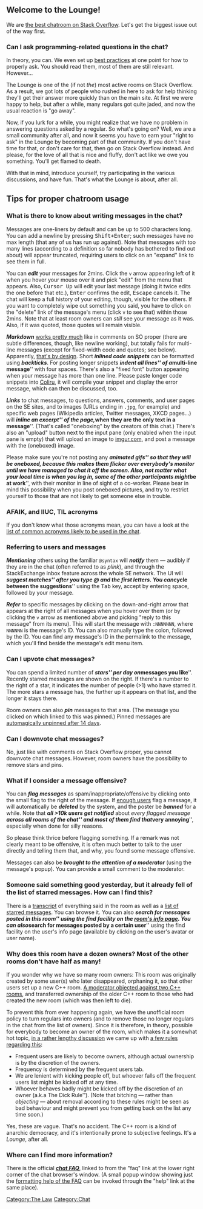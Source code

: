 {{Issue|WIKI-1}}
== Welcome to the Lounge! ==

We are [http://chat.stackoverflow.com/transcript/10?m=8225803#8225803 the best chatroom on Stack Overflow]. Let's get the biggest issue out of the way first.

=== Can I ask programming-related questions in the chat? ===

In theory, you can. We even set up [[Asking questions|best practices]] at one point for how to properly ask. You should read them, most of them are still relevant. However...

The Lounge is one of the (if not ''the'') most active rooms on Stack Overflow. As a result, we got lots of people who rushed in here to ask for help thinking they'll get their answer more quickly than on the main site. At first we were happy to help, but after a while, many regulars got quite jaded, and now the usual reaction is "go away".

Now, if you lurk for a while, you might realize that we have no problem in answering questions asked by a regular. So what's going on? Well, we are a small community after all, and now it seems you have to earn your "right to ask" in the Lounge by becoming part of that community. If you don't have time for that, or don't care for that, then go on Stack Overflow instead. And please, for the love of all that is nice and fluffy, don't act like we owe you something. You'll get flamed to death.

With that in mind, introduce yourself, try participating in the various discussions, and have fun. That's what the Lounge is about, after all.

== Tips for proper chatroom usage ==

=== What is there to know about writing messages in the chat? ===

Messages are one-liners by default and can be up to 500 characters long. You can add a newline by pressing <kbd>Shift+Enter</kbd>; such messages have no max length (that any of us has run up against). Note that messages with too many lines (according to a definition so far nobody has bothered to find out about) will appear truncated, requiring users to click on an "expand" link to see them in full.

You can '''''edit''''' your messages for 2mins. Click the <code>v</code> arrow appearing left of it when you hover your mouse over it and pick "edit" from the menu that appears. Also, <kbd>Cursor Up</kbd> will edit your last message (doing it twice edits the one before that etc.), <kbd>Enter</kbd> confirms the edit, <kbd>Escape</kbd> cancels it. The chat will keep a full history of your editing, though, visible for the others. If you want to completely wipe out something you said, you have to click on the "delete" link of the message's menu (click <code>v</code> to see that) within those 2mins. Note that at least room owners can ''still'' see your message as it was. Also, if it was quoted, those quotes will remain visible.

'''''Markdown''''' [http://chat.stackoverflow.com/faq#formatting works pretty much] like in comments on SO proper (there are subtle differences, though, like newline working), but totally fails for multi-line messages (except for fixed-width code and quotes; see below). Apparently, [http://meta.stackoverflow.com/questions/70141/70142#70142 that's by design]. Short '''''inlined code snippets''''' can be formatted using '''''backticks'''''. For posting longer snippets '''''indent all lines''''' of a '''''multi-line message''''' with four spaces. There's also a "fixed font" button appearing when your message has more than one line. Please paste longer code snippets into [http://coliru.stacked-crooked.com/ Coliru], it will compile your snippet and display the error message, which can then be discussed, too.

'''''Links''''' to chat messages, to questions, answers, comments, and user pages on the SE sites, and to images (URLs ending in <code>.jpg</code>, for example) and specific web pages (Wikipedia articles, Twitter messages, XKCD pages...) will '''''inline an excerpt''''' of the page, '''''when they are the only text in a message'''''. (That's called "oneboxing" by the creators of this chat.) There's also an "upload" button next to the input pane (only enabled when the input pane is empty) that will upload an image to [http://imgur.com imgur.com], and post a message with the (oneboxed) image.

Please make sure you're not posting any '''''animated gifs''''' so that they will be oneboxed, because this makes them flicker over everybody's monitor until we have managed to chat it off the screen. Also, not matter what your local time is when you log in, some of the other participants might '''''be at work''''', with their monitor in line of sight of a co-worker. Please bear in mind this possibility when you post oneboxed pictures, and try to restrict yourself to those that are not likely to get someone else in trouble.

=== AFAIK, and IIUC, TIL acronyms ===

If you don't know what those acronyms mean, you can have a look at the [[Commonly used acronyms|list of common acronyms likely to be used in the chat]].

=== Referring to users and messages ===

'''''Mentioning''''' others using the familiar <code>@syntax</code> will '''''notify''''' them — audibly if they are in the chat (often referred to as ''plink''), and through the StackExchange inbox feature across the whole SE network. The UI will '''''suggest matches''''' after you type @ and the first letters. You can '''''cycle between the suggestions''''' using the <kbd>Tab</kbd> key, accept by entering space, followed by your message.

'''''Refer''''' to specific messages by clicking on the down-and-right arrow that appears at the right of all messages when you hover over them (or by clicking the <code>v</code> arrow as mentioned above and picking "reply to this message" from its menu). This will start the message with <code>:NNNNNNN</code>, where <code>NNNNNN</code> is the message's ID. You can also manually type the colon, followed by the ID. You can find any message's ID in the permalink to the message, which you'll find beside the message's edit menu item.

=== Can I upvote chat messages? ===

You can spend a limited number of '''''stars''''' per day on '''''messages you like'''''. Recently starred messages are shown on the right. If there's a number to the right of a star, it indicates the number of people (>1) who have starred it. The more stars a message has, the further up it appears on that list, and the longer it stays there.

Room owners can also '''''pin''''' messages to that area. (The message you clicked on which linked to this was pinned.) Pinned messages are [http://meta.stackoverflow.com/questions/76929/76949#76949 automagically unpinned after 14 days].

=== Can I downvote chat messages? ===

No, just like with comments on Stack Overflow proper, you cannot downvote chat messages. However, room owners have the possibility to remove stars and pins.

=== What if I consider a message offensive? ===

You can '''''flag messages''''' as spam/inappropriate/offensive by clicking onto the small flag to the right of the message. If [http://meta.stackoverflow.com/questions/100414/100439#100439 enough users] flag a message, it will automatically be '''''deleted''''' by the system, and the poster be '''''banned''''' for a while. Note that '''''all >10k users get notified''''' about ''every flagged message'' '''''across all rooms of the chat''''' and most of them find that '''''very annoying''''', especially when done for silly reasons.

So please think thrice before flagging something. If a remark was not clearly meant to be offensive, it is often much better to talk to the user directly and telling them that, and why, you found some message offensive.

Messages can also be '''''brought to the attention of a moderator''''' (using the message's popup). You can provide a small comment to the moderator.

=== Someone said something good yesterday, but it already fell of the list of starred messages. How can I find this? ===

There is a [http://chat.stackoverflow.com/transcript/10 transcript] of everything said in the room as well as a [http://chat.stackoverflow.com/rooms/info/10/loungec?tab=stars list of starred messages]. You can browse it. You can also '''''search for messages posted in this room''''' using the find facility on the [http://chat.stackoverflow.com/rooms/info/10/loungec room's info page]. You can also '''''search for messages posted by a certain user''''' using the find facility on the user's info page (available by clicking on the user's avatar or user name).

=== Why does this room have a dozen owners? Most of the other rooms don't have half as many! ===

If you wonder why we have so many room owners: This room was originally created by some user(s) who later disappeared, orphaning it, so that other users set up a new C++ room. [http://chat.stackoverflow.com/transcript/message/48456#48456 A moderator objected against two C++ rooms], and transferred ownership of the older C++ room to those who had created the new room (which was then left to die).

To prevent this from ever happening again, we have the unofficial room policy to turn regulars into owners (and to remove those no longer regulars in the chat from the list of owners). Since it is therefore, in theory, possible for everybody to become an owner of the room, which makes it a somewhat hot topic, [http://chat.stackoverflow.com/transcript/10?m=2263208#2263208 in a rather lengthy discussion] we came up with [http://chat.stackoverflow.com/transcript/10?m=2264159#2264159 a few rules regarding this]:

* Frequent users are likely to become owners, although actual ownership is by the discretion of the owners.
* Frequency is determined by the frequent users tab.
* We are lenient with kicking people off, but whoever falls off the frequent users list might be kicked off at any time.
* Whoever behaves badly might be kicked off by the discretion of an owner (a.k.a The Dick Rule™). (Note that bitching — rather than ''objecting'' — about removal according to these rules might be seen as bad behaviour and might prevent you from getting back on the list any time soon.)

Yes, these are vague. That's no accident. The C++ room is a kind of anarchic democracy, and it's intentionally prone to subjective feelings. It's a ''Lounge'', after all.

=== Where can I find more information? ===

There is the official '''''[http://chat.stackoverflow.com/faq chat FAQ]''''', linked to from the "faq" link at the lower right corner of the chat browser's window. (A small popup window showing just the [http://chat.stackoverflow.com/faq#formatting formatting help of the FAQ] can be invoked through the "help" link at the same place).

[[Category:The Law]]
[[Category:Chat]]

